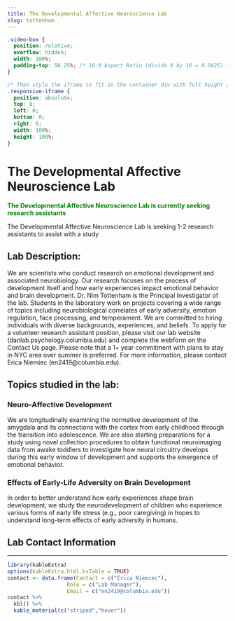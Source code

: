 ```yaml
---
title: The Developmental Affective Neuroscience Lab
slug: tottenham
---
```

```css
.video-box {
  position: relative;
  overflow: hidden;
  width: 100%;
  padding-top: 56.25%; /* 16:9 Aspect Ratio (divide 9 by 16 = 0.5625) */
}

/* Then style the iframe to fit in the container div with full height and width */
.responsive-iframe {
  position: absolute;
  top: 0;
  left: 0;
  bottom: 0;
  right: 0;
  width: 100%;
  height: 100%;
}
```

# The Developmental Affective Neuroscience Lab

<span style="color:green">
**The Developmental Affective Neuroscience Lab is currently seeking research assistants**
</span>

The Developmental Affective Neuroscience Lab is seeking 1-2 research assistants to assist with a study 

## Lab Description:

We are scientists who conduct research on emotional development and associated neurobiology. Our research focuses on the process of development itself and how early experiences impact emotional behavior and brain development. Dr. Nim Tottenham is the Principal Investigator of the lab. Students in the laboratory work on projects covering a wide range of topics including neurobiological correlates of early adversity, emotion regulation, face processing, and temperament. We are committed to hiring individuals with diverse backgrounds, experiences, and beliefs. To apply for a volunteer research assistant position, please visit our lab website (danlab.psychology.columbia.edu) and complete the webform on the Contact Us page. Please note that a 1+ year commitment with plans to stay in NYC area over summer is  preferred. For more information, please contact Erica Niemiec (en2419@columbia.edu).

## Topics studied in the lab:

### Neuro-Affective Development

We are longitudinally examining the normative development of the amygdala and its connections with the cortex from early childhood through the transition into adolescence. We are also starting preparations for a study using novel collection procedures to obtain functional neuroimaging data from awake toddlers to investigate how neural circuitry develops during this early window of development and supports the emergence of emotional behavior.

### Effects of Early-Life Adversity on Brain Development

In order to better understand how early experiences shape brain development, we study the neurodevelopment of children who experience various forms of early life stress (e.g., poor caregiving) in hopes to understand long-term effects of early adversity in humans.

## Lab Contact Information
***

```r
library(kableExtra)
options(kableExtra.html.bsTable = TRUE)
contact <- data.frame(Contact = c("Erica Niemiec"),
                   Role = c("Lab Manager"),
                   Email = c("en2419@columbia.edu"))
contact %>%
  kbl() %>%
  kable_material(c("striped","hover"))
                   
```